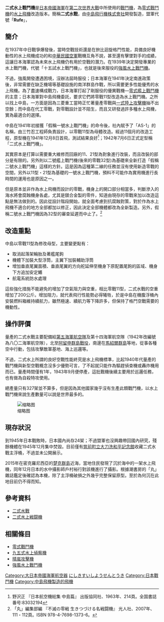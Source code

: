 {{Inappropriate tone|time=2017-05-07T00:58:41+00:00}}
{{軍用飛機
|名稱=二式水上戰鬥機
|圖片= [[Image:Nakajima_A6M2-N.jpg|300px]]
|照片說明=[[肖特蘭群島|肖特蘭群島]]駐守的二式水戰
|類型=[[水上飛機|水上飛機]]、[[戰鬥機|戰鬥機]]
|代號=A6M2-N
|乘員=1
|首飛=1941年12月8日
|服役=1942年7月6日
|退役=1945年
|設計=三竹忍
|生產=[[中島飛行機株式會社|中島飛行機株式會社]]
|產量=327架
|造價=
|狀態=
|用戶=日本帝國海軍<br>法國空軍
|衍生=
|榮譽=
|數據=
|長度=10.24公尺
|翼展=12.5公尺
|旋翼直徑=
|高度=4.305公尺
|翼面積=22.438平方公尺
|翼剖面=
|旋翼面積=
|空重=1,922公斤
|載重=
|貨艙容積=
|正常起飛重量=2,460公斤
|最大起飛重量=2,880公斤
|最大著陸重量=
|發動機=中島榮12型14汽缸空冷活塞發動機
|功率=940匹馬力
|推力=
|推力向量=
|燃油量=
|最大速度=時速437公里
|巡航速度=時速296公里
|爬升率=5000公尺6分49秒
|實用升限=10,500公尺
|最大升限=
|最大航程=1,150公里
|作戰半徑=
|巡航半徑=
|翼負荷=
|旋翼負荷=
|推重比=
|馬力重量比=
|最大過載=
|滑跑距離=
|機槍=2挺[[九七式機槍|九七式機槍]](機鼻)
|機炮=2挺[[九九式機炮|九九式機炮]](機翼)
|火箭=
|飛彈=2枚60公斤炸彈
|炸彈=
|其他=
}}
'''二式水上戰鬥機'''是[[日本帝國海軍|日本帝國海軍]]在[[第二次世界大戰|第二次世界大戰]]中所使用的[[戰鬥機|戰鬥機]]，為[[零式戰鬥機|零式戰鬥機]]的[[水上飛機|水上飛機]]改造版本。簡稱'''二式水戰'''，由[[中島飛行機株式會社|中島飛行機株式會社]]開發製造，盟軍代號「'''Rufe'''」，

== 簡介 ==
在1937年中日戰爭爆發後，當時空戰技術還是在拚比迴旋格鬥性能，具備良好機動性的水上飛機成功的和[[中華民國空軍|中華民國空軍]]戰機互角不說，甚至還有擊墜對手的成績，這讓日本海軍認為未來水上飛機仍有用於空戰的潛力。在1939年決定開發專業的水上戰鬥機，代號「十五試水上戰鬥機」，也就是後來服役的[[強風水上戰鬥機|強風水上戰鬥機]]。

不過，強風開發遭遇困境，沒辦法屆時服役；日本海軍在1941年決定南進政策後，非常需要在缺乏機場等基礎設施的南洋群島作戰，所以需要更多性能優秀的水上飛機。為了盡速構成戰力，日本海軍打起了剛服役的優異戰機—[[零式艦上戰鬥機|零式艦上戰鬥機]]的主意；日本海軍對中島飛機委託，要求它們將零戰11型改造為水上戰鬥機。之所以找上中島，一方面是因為三菱重工當時正忙著量產零戰與[[一式陸上攻擊機|一式陸上攻擊機]]抽不出空餘；而中島在代工零戰，對零戰設計並不陌生，而且又研發過許多種水上飛機，實為最適合的選擇。

中島在1941年初接獲「假稱一號水上戰鬥機」的命令後，社內賦予了「AS-1」的名稱，由三竹忍工程師負責設計，以零戰11型為母體改造。經過11個月的改造工程，原型機在1941年12月8日首飛，測試結果良好<ref>野沢正 『日本航空機総集 中島篇』 出版協同社、1963年、214頁。全国書誌番号:83032194</ref>；1942年7月6日正式定型稱「二式水上戰鬥機」。

其實原本是打算以需要重大維修而回廠的11、21型為對象進行改裝，而且改裝的部分是有限的。另外則以二號艦上戰鬥機(後來的零戰32型)為基礎來全新打造「假稱二號水上戰鬥機」這樣的方針。這是因為這種第二線的任務並沒有使用新造零戰的空間，另外以11型・21型為基礎的一號水上戰鬥機，預料不可能作為實用機進行長時間的運用也是原因之一。

但是原本並非作為水上飛機而設計的零戰，機身上的開口部分相當多，判斷滲入的海水將會腐蝕機身各處，尤其是鎂合金製的零件，知道由現存的零戰來加以改造這點是無法做到的。因此從設計階段開始，就全面考慮到抗腐蝕對策，對於作為水上飛機不適合的地方全部都加以修正，因此決定全部機體都改為全新製造。另外，假稱二號水上戰鬥機因為32型的審查延遲而中止了。<ref>「丸」編集部編 『不滅の零戦 生きつづける名戦闘機』 光人社、2007年、111・112頁。ISBN 978-4-7698-1373-6。</ref>

==改造重點==
中島以零戰11型為修改母型，主要變更點有：
* 取消起落架輪胎及著艦尾鉤
* 機體下加裝大型浮筒，主翼下加裝輔助浮筒
* 增加垂直尾翼面積、垂直尾翼的方向舵延伸至機身下原配置尾鉤的區域、機身下方追加安定鰭
* 航電系統防水處理

這些強化措施不能避免的增加了空氣阻力與空重，相比零戰11型，二式水戰的空重增加了200公斤。增加阻力，就代表飛行性能勢必得犧牲，於是中島在機腹浮桶內安裝燃料箱維持續航力，雖然極速、續航力等下降許多，但保持了格鬥空戰需要的機動性。

== 操作評價 ==

量產的二式水戰主要配備給[[第五海軍航空隊|第五海軍航空隊]]及第十四海軍航空隊（1942年改編號為八〇二海軍航空隊），北至[[阿留申群島戰役|阿留申群島戰役]]，南邊在[[馬紹爾群島|馬紹爾群島]]等地，從事各種空中行動，包括攻擊敵軍基地、海上巡邏等。

不過，二式水上所謂的良好空戰性能終究是水上飛機標準，比起1940年代量產的戰鬥機與新型空戰概念沒多少優勢可言，了不起就只能作為驅趕偵查機或轟炸機用而已。量產時間僅有1年，1943年9月便停產，這批戰機後續主要用於巡邏任務，也有做為自殺特攻使用。

總產量只有327架並不算多，但是因為其他國家幾乎沒有生產此類戰鬥機，以水上戰鬥機來說生產數量可以說是世界最多的。

[[File:A6M2-N_Rufe.jpg|缩略图]]

== 現存狀況 ==
到1945年日本戰敗時，日本國內尚存24架；不過盟軍也沒興趣帶回國內研究，殘餘機體在1945年12月集中焚毀。目前僅有[[筑前町立大刀洗和平記念館|筑前町立大刀洗和平記念館]]收藏二式水戰主浮桶，不過並未公開展示。

2015年在密克羅尼西亞的[[楚克群島|楚克群島]]近海，當地住民發現了沉於海中的一架水上飛機，同年12月日本的水中攝影師戶村裕行對該機進行了攝影。根據潮書房的「丸」雜誌鑑定後確認為本機，除了主浮桶破損之外幾乎完整保留原型。至於為何沉在此地目前仍不得而知。

== 參考資料 ==
*[http://www.mdc.idv.tw/pwm/aira6m2n.htm 二式水戰]{{Wayback|url=http://www.mdc.idv.tw/pwm/aira6m2n.htm |date=20100113063224 }}
*[http://www.ne.jp/asahi/airplane/museum/cl-pln/FR043.html 二式水上戦闘機]{{Wayback|url=http://www.ne.jp/asahi/airplane/museum/cl-pln/FR043.html |date=20200211050933 }}

==相關條目==
*[[零式戰鬥機|零式戰鬥機]]
*[[九五式水上偵察機|九五式水上偵察機]]
*[[晴嵐攻擊機|晴嵐攻擊機]]
*[[強風水上戰鬥機|強風水上戰鬥機]]

{{大日本帝国海军航空器}}

[[Category:大日本帝國海軍航空器|Category:大日本帝國海軍航空器]]
[[Category:水上飛機|にしきすいしようせんとうき]]
[[Category:日本戰鬥機|Category:日本戰鬥機]]
[[Category:中島飛機製造的飛機|Category:中島飛機製造的飛機]]